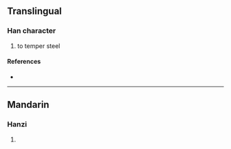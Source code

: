 {{character info/new}}
==Translingual==

===Han character===
{{Han char|rn=86|rad=火|as=08|sn=12|four=|canj=FBTU|ids=⿰火岡}}

# to temper steel

====References====
* {{Han ref|kx=0675.110|dkj=19148|hdz=32209.100|uh=7135|ud=28981}}

----

==Mandarin==

===Hanzi===
{{cmn-hanzi|pin=[[gàng]] ([[gang4]])|wg=kang<sup>4</sup>}}

# {{defn|lang=cmn|sort=火08}}